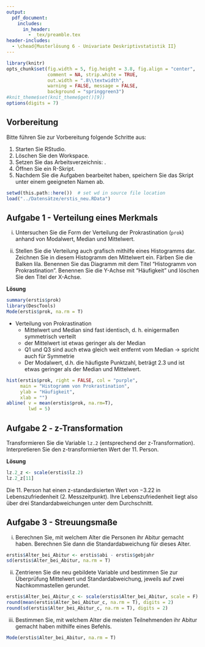 ```yaml
---
output:
  pdf_document:
    includes:
      in_header: 
        - _tex/preamble.tex
header-includes: 
  - \chead{Musterlösung 6 - Univariate Deskriptivstatistik II}
---
```


```r
library(knitr)
opts_chunk$set(fig.width = 5, fig.height = 3.8, fig.align = "center", 
               comment = NA, strip.white = TRUE, 
               out.width = ".8\\textwidth",
               warning = FALSE, message = FALSE, 
               background = "springgreen3")
#knit_theme$set(knit_theme$get()[9])
options(digits = 7)
```

## Vorbereitung

Bitte führen Sie zur Vorbereitung folgende Schritte aus:

1.  Starten Sie RStudio.
2.  Löschen Sie den Workspace. 
3.  Setzen Sie das Arbeitsverzeichnis: \menu{Session > Set Working Directory > Choose Directory}.
3.  Öffnen Sie ein R-Skript.
4.  Nachdem Sie die Aufgaben bearbeitet haben, speichern Sie das Skript unter einem geeigneten Namen ab.

```r
setwd(this.path::here())  # set wd in source file location
load("../Datensätze/erstis_neu.RData")
```

## Aufgabe 1 - Verteilung eines Merkmals

(i) Untersuchen Sie die Form der Verteilung der Prokrastination (`prok`) anhand von Modalwert, Median und Mittelwert.

(ii) Stellen Sie die Verteilung auch grafisch mithilfe eines Histogramms dar. Zeichnen Sie in diesem Histogramm den Mittelwert ein. Färben Sie die Balken lila. Benennen Sie das Diagramm mit dem Titel "Histogramm von Prokrastination". Benennen Sie die Y-Achse mit "Häufigkeit" und löschen Sie den Titel der X-Achse.

**Lösung**

```r
summary(erstis$prok)
library(DescTools)
Mode(erstis$prok, na.rm = T)
```
- Verteilung von Prokrastination 
  + Mittelwert und Median sind fast identisch, d. h. einigermaßen symmetrisch verteilt
  + der Mittelwert ist etwas geringer als der Median 
  + Q1 und Q3 sind auch etwa gleich weit entfernt vom Median -> spricht auch für Symmetrie
  + Der Modalwert, d.h. die häufigste Punktzahl, beträgt 2.3 und ist etwas geringer als der Median und Mittelwert. 

```r
hist(erstis$prok, right = FALSE, col = "purple",
     main = "Histogramm von Prokrastination",
     ylab = "Häufigkeit", 
     xlab = "")
abline( v = mean(erstis$prok, na.rm=T),
        lwd = 5)
```

## Aufgabe 2 - z-Transformation

Transformieren Sie die Variable `lz.2` (entsprechend der z-Transformation). Interpretieren Sie den z-transformierten Wert der 11. Person.

**Lösung**

```r
lz.2_z <- scale(erstis$lz.2)
lz.2_z[11]
```

Die 11. Person hat einen z-standardisierten Wert von $-3.22$ in Lebenszufriedenheit (2. Messzeitpunkt). Ihre Lebenszufriedenheit liegt also über drei Standardabweichungen unter dem Durchschnitt.

## Aufgabe 3 - Streuungsmaße

(i) Berechnen Sie, mit welchem Alter die Personen ihr Abitur gemacht haben. Berechnen Sie dann die Standardabweichung für dieses Alter.

```r
erstis$Alter_bei_Abitur <- erstis$abi - erstis$gebjahr 
sd(erstis$Alter_bei_Abitur, na.rm = T)
```

(ii) Zentrieren Sie die neu gebildete Variable und bestimmen Sie zur Überprüfung Mittelwert und Standardabweichung, jeweils auf zwei Nachkommastellen gerundet. 

```r
erstis$Alter_bei_Abitur_c <- scale(erstis$Alter_bei_Abitur, scale = F)
round(mean(erstis$Alter_bei_Abitur_c, na.rm = T), digits = 2)
round(sd(erstis$Alter_bei_Abitur_c, na.rm = T), digits = 2)
```

(iii) Bestimmen Sie, mit welchem Alter die meisten Teilnehmenden ihr Abitur gemacht haben mithilfe eines Befehls.

```r
Mode(erstis$Alter_bei_Abitur, na.rm = T)
```














